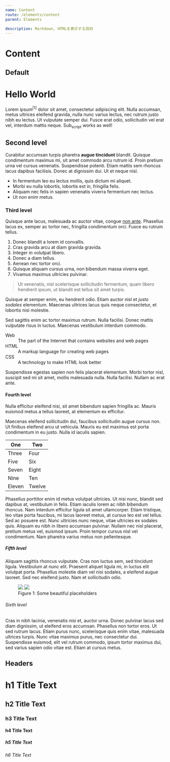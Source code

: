 ```yaml
---
name: Content
route: /elements/content
parent: Elements

description: Markdown, HTMLを表示する目的
---
```



# Content

<PropsTable of={Content} />

## Default

<Playground>
  <Content>
    <h1>Hello World</h1>
    <p>Lorem ipsum<sup><a>[1]</a></sup> dolor sit amet, consectetur adipiscing elit. Nulla accumsan, metus ultrices eleifend gravida, nulla nunc varius lectus, nec rutrum justo nibh eu lectus. Ut vulputate semper dui. Fusce erat odio, sollicitudin vel erat vel, interdum mattis neque. Sub<sub>script</sub> works as well!</p>
    <h2>Second level</h2>
    <p>Curabitur accumsan turpis pharetra <strong>augue tincidunt</strong> blandit. Quisque condimentum maximus mi, sit amet commodo arcu rutrum id. Proin pretium urna vel cursus venenatis. Suspendisse potenti. Etiam mattis sem rhoncus lacus dapibus facilisis. Donec at dignissim dui. Ut et neque nisl.</p>
    <ul>
      <li>In fermentum leo eu lectus mollis, quis dictum mi aliquet.</li>
      <li>Morbi eu nulla lobortis, lobortis est in, fringilla felis.</li>
      <li>Aliquam nec felis in sapien venenatis viverra fermentum nec lectus.</li>
      <li>Ut non enim metus.</li>
    </ul>
    <h3>Third level</h3>
    <p>Quisque ante lacus, malesuada ac auctor vitae, congue <a href="#">non ante</a>. Phasellus lacus ex, semper ac tortor nec, fringilla condimentum orci. Fusce eu rutrum tellus.</p>
    <ol>
      <li>Donec blandit a lorem id convallis.</li>
      <li>Cras gravida arcu at diam gravida gravida.</li>
      <li>Integer in volutpat libero.</li>
      <li>Donec a diam tellus.</li>
      <li>Aenean nec tortor orci.</li>
      <li>Quisque aliquam cursus urna, non bibendum massa viverra eget.</li>
      <li>Vivamus maximus ultricies pulvinar.</li>
    </ol>
    <blockquote>Ut venenatis, nisl scelerisque sollicitudin fermentum, quam libero hendrerit ipsum, ut blandit est tellus sit amet turpis.</blockquote>
    <p>Quisque at semper enim, eu hendrerit odio. Etiam auctor nisl et <em>justo sodales</em> elementum. Maecenas ultrices lacus quis neque consectetur, et lobortis nisi molestie.</p>
    <p>Sed sagittis enim ac tortor maximus rutrum. Nulla facilisi. Donec mattis vulputate risus in luctus. Maecenas vestibulum interdum commodo.</p>
    <dl>
      <dt>Web</dt>
      <dd>The part of the Internet that contains websites and web pages</dd>
      <dt>HTML</dt>
      <dd>A markup language for creating web pages</dd>
      <dt>CSS</dt>
      <dd>A technology to make HTML look better</dd>
    </dl>
    <p>Suspendisse egestas sapien non felis placerat elementum. Morbi tortor nisl, suscipit sed mi sit amet, mollis malesuada nulla. Nulla facilisi. Nullam ac erat ante.</p>
    <h4>Fourth level</h4>
    <p>Nulla efficitur eleifend nisi, sit amet bibendum sapien fringilla ac. Mauris euismod metus a tellus laoreet, at elementum ex efficitur.</p>
    <p>Maecenas eleifend sollicitudin dui, faucibus sollicitudin augue cursus non. Ut finibus eleifend arcu ut vehicula. Mauris eu est maximus est porta condimentum in eu justo. Nulla id iaculis sapien.</p>
    <table>
      <thead>
        <tr>
          <th>One</th>
          <th>Two</th>
        </tr>
      </thead>
      <tbody>
        <tr>
          <td>Three</td>
          <td>Four</td>
        </tr>
        <tr>
          <td>Five</td>
          <td>Six</td>
        </tr>
        <tr>
          <td>Seven</td>
          <td>Eight</td>
        </tr>
        <tr>
          <td>Nine</td>
          <td>Ten</td>
        </tr>
        <tr>
          <td>Eleven</td>
          <td>Twelve</td>
        </tr>
      </tbody>
    </table>
    <p>Phasellus porttitor enim id metus volutpat ultricies. Ut nisi nunc, blandit sed dapibus at, vestibulum in felis. Etiam iaculis lorem ac nibh bibendum rhoncus. Nam interdum efficitur ligula sit amet ullamcorper. Etiam tristique, leo vitae porta faucibus, mi lacus laoreet metus, at cursus leo est vel tellus. Sed ac posuere est. Nunc ultricies nunc neque, vitae ultricies ex sodales quis. Aliquam eu nibh in libero accumsan pulvinar. Nullam nec nisl placerat, pretium metus vel, euismod ipsum. Proin tempor cursus nisl vel condimentum. Nam pharetra varius metus non pellentesque.</p>
    <h5>Fifth level</h5>
    <p>Aliquam sagittis rhoncus vulputate. Cras non luctus sem, sed tincidunt ligula. Vestibulum at nunc elit. Praesent aliquet ligula mi, in luctus elit volutpat porta. Phasellus molestie diam vel nisi sodales, a eleifend augue laoreet. Sed nec eleifend justo. Nam et sollicitudin odio.</p>
    <figure>
      <img src="https://bulma.io/images/placeholders/256x256.png" />
      <img src="https://bulma.io/images/placeholders/256x256.png" />
      <figcaption>
        Figure 1: Some beautiful placeholders
      </figcaption>
    </figure>
    <h6>Sixth level</h6>
    <p>Cras in nibh lacinia, venenatis nisi et, auctor urna. Donec pulvinar lacus sed diam dignissim, ut eleifend eros accumsan. Phasellus non tortor eros. Ut sed rutrum lacus. Etiam purus nunc, scelerisque quis enim vitae, malesuada ultrices turpis. Nunc vitae maximus purus, nec consectetur dui. Suspendisse euismod, elit vel rutrum commodo, ipsum tortor maximus dui, sed varius sapien odio vitae est. Etiam at cursus metus.</p>
  </Content>
</Playground>

## Headers

<Playground>
  <Content>
    <h1>h1 Title Text</h1>
    <h2>h2 Title Text</h2>
    <h3>h3 Title Text</h3>
    <h4>h4 Title Text</h4>
    <h5>h5 Title Text</h5>
    <h6>h6 Title Text</h6>
  </Content>
</Playground>
